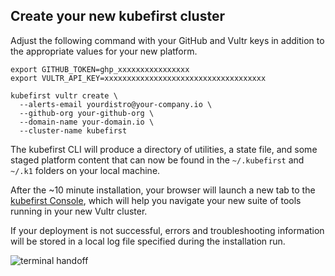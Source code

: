 ## Create your new kubefirst cluster

Adjust the following command with your GitHub and Vultr keys in addition to the appropriate values for your new platform.

```shell
export GITHUB_TOKEN=ghp_xxxxxxxxxxxxxxxx
export VULTR_API_KEY=xxxxxxxxxxxxxxxxxxxxxxxxxxxxxxxxxxxx

kubefirst vultr create \
  --alerts-email yourdistro@your-company.io \
  --github-org your-github-org \
  --domain-name your-domain.io \
  --cluster-name kubefirst
```

The kubefirst CLI will produce a directory of utilities, a state file, and some staged platform content that can now be found in the `~/.kubefirst` and `~/.k1` folders on your local machine.

After the ~10 minute installation, your browser will launch a new tab to the [kubefirst Console](https://github.com/kubefirst/console), which will help you navigate your new suite of tools running in your new Vultr cluster.

If your deployment is not successful, errors and troubleshooting information will be stored in a local log file specified during the installation run.

![terminal handoff](../../../img/vultr/gitlab/handoff-screen.png)
